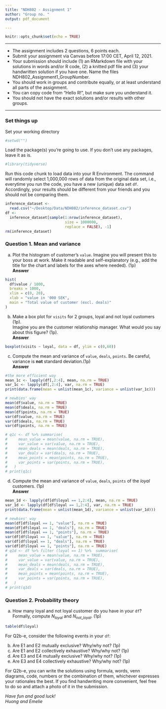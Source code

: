 ```yaml
---
title: "NDH802 - Assignment 1"
author: "Group no. "
output: pdf_document

---
```


```r
knitr::opts_chunk$set(echo = TRUE)
```

********

* The assignment includes 2 questions, 6 points each.
* Submit your assignment via Canvas before 17:00 CET, April 12, 2021.
* Your submission should include (1) an RMarkdown file with your solutions in words and/or R code, (2) a knitted pdf file and (3) your handwritten solution if you have one. Name the files NDH802_Assignment1_GroupNumber.
* You should work in groups and contribute equally, or at least understand all parts of the assignment.
* You can copy code from "Hello R!", but make sure you understand it.
* You should not have the exact solutions and/or results with other groups.

********

### Set things up
Set your working directory
```r
#setwd("")
```

Load the package(s) you're going to use. If you don't use any packages, leave it as is.
```r
#library(tidyverse)
```

Run this code chunk to load data into your R Environment. The command will randomly select 1,000,000 rows of data from the original data set, i.e., everytime you run the code, you have a new (unique) data set `df`. Accordingly, your results should be different from your friends and you should not be comparing them.
```r
inference_dataset <-
  read.csv("~/Desktop/Data/NDH802/inference_dataset.csv")
df <-
  inference_dataset[sample(1:nrow(inference_dataset),
                           size = 1000000,
                           replace = FALSE), -1]
rm(inference_dataset)
```

\newpage
### Question 1. Mean and variance
(a) Plot the histogram of customer's `value`. Imagine you will present this to your boss at work. Make it readable and self-explanatory (e.g., add the title for the chart and labels for the axes where needed). (1p)  
**Answer**
```r
hist(
  df$value / 1000,
  breaks = 1000,
  xlim = c(0, 20),
  xlab = "value in '000 SEK",
  main = "Total value of customer (excl. deals)"
)
```

(b) Make a box plot for `visits` for 2 groups, loyal and not loyal customers (1p).  
Imagine you are the customer relationship manager. What would you say about this figure? (1p).  
**Answer**
```r
boxplot(visits ~ loyal, data = df, ylim = c(0,60))
```

(c) Compute the mean and variance of `value`, `deals`, `points`. Be careful, variance is **not** standard deviation.(1p)    
**Answer**
```r
#the more efficient way
mean_1c <- lapply(df[,2:4], mean, na.rm = TRUE)
var_1c <- lapply(df[,2:4], var, na.rm = TRUE)
print(data.frame(mean = unlist(mean_1c), variance = unlist(var_1c)))

# newbies' way
mean(df$value, na.rm = TRUE)
mean(df$deals, na.rm = TRUE)
mean(df$points, na.rm = TRUE)
var(df$value, na.rm = TRUE)
var(df$deals, na.rm = TRUE)
var(df$points, na.rm = TRUE)

# q1c <- df %>% summarise(
#     mean_value = mean(value, na.rm = TRUE),
#     var_value = var(value, na.rm = TRUE),
#     mean_deals = mean(deals, na.rm = TRUE),
#     var_deals = var(deals, na.rm = TRUE),
#     mean_points = mean(points, na.rm = TRUE),
#     var_points = var(points, na.rm = TRUE),
#   )
# print(q1c)
```

(d) Compute the mean and variance of `value`, `deals`, `points` of the *loyal* customers. (1p)      
**Answer**
```r
mean_1d <- lapply(df[df$loyal == 1,2:4], mean, na.rm = TRUE)
var_1d <- lapply(df[df$loyal == 1,2:4], var, na.rm = TRUE)
print(data.frame(mean = unlist(mean_1d), variance = unlist(var_1d)))

# newbies' way
mean(df[df$loyal == 1, "value"], na.rm = TRUE)
mean(df[df$loyal == 1, "deals"], na.rm = TRUE)
mean(df[df$loyal == 1, "points"], na.rm = TRUE)
var(df[df$loyal == 1, "value"], na.rm = TRUE)
var(df[df$loyal == 1, "deals"], na.rm = TRUE)
var(df[df$loyal == 1, "points"], na.rm = TRUE)
# q1d <- df %>% filter (loyal == 1) %>%  summarise(
#     mean_value = mean(value, na.rm = TRUE),
#     var_value = var(value, na.rm = TRUE),
#     mean_deals = mean(deals, na.rm = TRUE),
#     var_deals = var(deals, na.rm = TRUE),
#     mean_points = mean(points, na.rm = TRUE),
#     var_points = var(points, na.rm = TRUE),
#   )
# print(q1d)
```

\newpage
### Question 2. Probability theory
(a) How many loyal and not loyal customer do you have in your `df`? Formally, compute $N_{loyal}$ and $N_{not\_loyal}$. (1p)  
```r
table(df$loyal)
```

For Q2b-e, consider the following events in your `df`:
\begin{itemize}
  \item[] (E1) Being loyal customer  
  \item[] (E2) Not being loyal customer  
  \item[] (E3) Buy offline
  \item[] (E4) Buy online  
\end{itemize}

(b) Are E1 and E2 mutually exclusive? Why/why not? (1p) 
(c) Are E1 and E2  collectively exhaustive? Why/why not? (1p) 
(d) Are E3 and E4 mutually exclusive? Why/why not? (1p) 
(e) Are E3 and E4  collectively exhaustive? Why/why not? (1p) 

| For Q2b-e, you can write the solutions using formula, words, venn diagrams, code, numbers or the combination of them, whichever expresses your rationales the best. If you find handwriting more convenient, feel free to do so and attach a photo of it in the submission.

\vfill
*Have fun and good luck!*  
*Huong and Emelie*